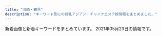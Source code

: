 ```yaml
---
title: "川崎・鶴見"
description: "キーワード別にの巨乳アジアン・チャイナエステ嬢情報をまとめました。"
---
```


新着画像と新着キーワードをまとめています。
2021年05月23日の情報です。

<DmmAffiliateIns />
<KeywordTable
  shops={
    [
    {
        "url": "https://hatsukoi.est.cm/",
        "station": "JR\u9db4\u898b\u99c5\u6771\u53e3",
        "img_links": [],
        "name": "\u521d\u604b",
        "keywords": {}
    },
    {
        "name": "\u723d\u3084\u304b\u306a\u671d",
        "keywords": {},
        "img_links": [
            "http://massage-salon.xyz/wp-content/themes/template-salon2/images/noimg.jpg",
            "http://massage-salon.xyz/wp-content/uploads/2018/11/IMG_6692-300x200.jpg",
            "http://massage-salon.xyz/wp-content/uploads/2019/02/IMG_0144-500x750.jpg",
            "http://massage-salon.xyz/wp-content/uploads/2018/04/s3.jpg",
            "http://massage-salon.xyz/wp-content/themes/template-salon2/images/main1.jpg",
            "http://massage-salon.xyz/wp-content/themes/template-salon2/images/main2.jpg",
            "http://massage-salon.xyz/wp-content/uploads/2018/04/s1-500x466.jpg",
            "http://massage-salon.xyz/wp-content/uploads/2018/04/s2-500x467.jpg",
            "http://massage-salon.xyz/wp-content/uploads/2019/02/IMG_0142-686x1024.jpg",
            "http://massage-salon.xyz/wp-content/uploads/2018/04/s3-500x467.jpg",
            "http://massage-salon.xyz/wp-content/uploads/2019/02/IMG_0142-500x750.jpg",
            "http://massage-salon.xyz/wp-content/uploads/2019/02/IMG_0142-201x300.jpg",
            "http://massage-salon.xyz/wp-content/uploads/2019/02/IMG_0144.jpg",
            "http://massage-salon.xyz/wp-content/uploads/2018/12/img_6766-182x300.jpg",
            "http://massage-salon.xyz/wp-content/uploads/2018/12/img_6768.jpg",
            "http://massage-salon.xyz/wp-content/uploads/2018/12/img_6766.jpg",
            "http://massage-salon.xyz/wp-content/themes/template-salon2/images/header-tel.png",
            "http://massage-salon.xyz/wp-content/uploads/2019/03/IMG_0208-300x200.jpg",
            "http://massage-salon.xyz/wp-content/uploads/2018/04/s1.jpg",
            "http://massage-salon.xyz/wp-content/uploads/2019/02/IMG_0144-185x300.jpg",
            "http://massage-salon.xyz/wp-content/uploads/2018/12/img_6768-181x300.jpg",
            "http://massage-salon.xyz/wp-content/themes/template-salon2/images/main3.jpg",
            "http://massage-salon.xyz/wp-content/uploads/2018/04/s4-500x467.jpg",
            "http://massage-salon.xyz/wp-content/uploads/2018/04/s4.jpg",
            "http://cdn.dino-es.com/images/logo/200x40DinoEs.png",
            "http://massage-salon.xyz/wp-content/uploads/2018/04/s2.jpg"
        ],
        "url": "http://massage-salon.xyz/",
        "station": "JR\u5ddd\u5d0e\u99c5\u6771\u53e3"
    },
    {
        "keywords": {
            "86": 16,
            "D": 16
        },
        "url": "http://rabbit.est.cm/",
        "station": "JR\u5ddd\u5d0e\u99c5\u6771\u53e3",
        "img_links": [
            "http://rabbit.est.cm/images/acc3.jpg",
            "http://rabbit.est.cm/images/nbj2.jpg",
            "http://rabbit.est.cm/images/top.jpg",
            "http://rabbit.est.cm/images/pick.png",
            "http://rabbit.est.cm/photos/sites/29/2018/08/2018081709473259.jpg",
            "http://rabbit.est.cm/images/mobile.jpg",
            "http://rabbit.est.cm/photos/sites/29/2017/02/3.jpg",
            "http://rabbit.est.cm/photos/sites/29/2020/11/2020110707012088.jpg",
            "http://rabbit.est.cm/images/s_staff.png",
            "http://rabbit.est.cm/images/nbj3.jpg",
            "http://rabbit.est.cm/images/s_news.png",
            "http://rabbit.est.cm/images/acc2.jpg",
            "http://rabbit.est.cm/images/acc4.jpg",
            "http://rabbit.est.cm/photos/sites/29/2017/09/2017090411494123.jpg",
            "http://rabbit.est.cm/photos/sites/29/2017/03/girls03.jpg",
            "http://rabbit.est.cm/images/acc5.jpg",
            "http://rabbit.est.cm/photos/sites/29/2017/03/188375621118420915.jpg",
            "http://rabbit.est.cm/photos/sites/29/2017/04/01.jpg"
        ],
        "name": "\u7e01\u5712"
    },
    {
        "name": "\u798f\u7e01\u30fbFUKUEN",
        "img_links": [
            "http://www.fukuen.in/img/camp/20210506_camp1.png",
            "http://www.fukuen.in/img/girl/main/smain746910286ab0a44682bfc6f093f287b998.jpg",
            "http://www.fukuen.in/img/girl/main/smain1435a475e5294d8872e2908b6e44ff2fd28.jpg",
            "http://www.fukuen.in/img/girl/pickup/pickup20210316232813.jpg",
            "http://www.fukuen.in/img/girl/list/slist8fbaefba79306aed7d52f3369481c4f79.jpg",
            "http://www.fukuen.in/img/girl/list/swest8fbaefba79306aed7d52f3369481c4f79.jpg",
            "http://www.fukuen.in/img/girl/list/slist5751a73c1d67d106b755f2a10f214b1fb.jpg",
            "http://www.fukuen.in/img/material/sentai6rev1.jpg",
            "http://www.fukuen.in/img/material/oil5.jpg",
            "http://www.fukuen.in/img/girl/extra/hotaru200809_1min75.jpg",
            "http://www.fukuen.in/img/girl/extra/yuki_20210310_3.jpg",
            "http://www.fukuen.in/img/girl/extra/risa_20200923_4.jpg",
            "http://www.fukuen.in/img/girl/main/smain1533d6d478ebf69b76f43d1cafe7c861308.jpg",
            "http://www.fukuen.in/img/material/akasuri2rev1.jpg",
            "http://www.fukuen.in/img/girl/pickup/pickup20200705191440.jpg",
            "http://www.fukuen.in/img/girl/main/smain83429f69a5e0facf26b5c596ab5374c79a.jpg",
            "http://www.fukuen.in/img/material/akasuri6rev1.jpg",
            "http://www.fukuen.in/img/girl/main/smain23a5f5188f9c41ddb221fc0bead2a8556b.jpg",
            "http://www.fukuen.in/img/girl/list/swest145a475e5294d8872e2908b6e44ff2fd28.jpg",
            "http://www.fukuen.in/img/material/sentai2.jpg",
            "http://www.fukuen.in/img/girl/list/slist1154c6465b3e80f1950af663ae9de86840.jpg",
            "http://www.fukuen.in/img/girl/extra/ai_20200914_1.jpg",
            "http://www.fukuen.in/img/girl/list/swest4f486b583999cfcec7913d7843c608159.jpg",
            "http://www.fukuen.in/img/girl/main/smain115a604c7246ee7ef21ea1371bf0f8ae541.jpg",
            "http://www.fukuen.in/img/girl/list/slist11a00cec64c1902f8f81d6458bd81ecc3.jpg",
            "http://www.fukuen.in/img/girl/extra/yuki_20210310_5.jpg",
            "http://www.fukuen.in/img/girl/extra/haruka_20210313_1.jpg",
            "http://www.fukuen.in/img/girl/pickup/pickup20210316234129.jpg",
            "http://www.fukuen.in/img/camp/20210506_ran.jpg",
            "http://www.fukuen.in/img/girl/main/smain114a604c7246ee7ef21ea1371bf0f8ae541.jpg",
            "http://www.fukuen.in/img/material/shiatsu6.jpg",
            "http://www.fukuen.in/img/girl/main/smain134ec1dcb677e5be350bb150449f6c30de9.jpg",
            "http://www.fukuen.in/img/material/akasuri1.jpg",
            "http://www.fukuen.in/img/material/shiatsu1.jpg",
            "http://www.fukuen.in/img/girl/main/smain736910286ab0a44682bfc6f093f287b998.jpg",
            "http://www.fukuen.in/img/girl/main/smain513f8bf8e4517330b71f7b182328a05400.jpg",
            "http://www.fukuen.in/img/girl/main/smain1425a475e5294d8872e2908b6e44ff2fd28.jpg",
            "http://www.fukuen.in/img/girl/extra/ai_20200914_3.jpg",
            "http://www.fukuen.in/img/girl/extra/yuki_20210310_4.jpg",
            "http://www.fukuen.in/img/camp/20210501.png",
            "http://www.fukuen.in/img/girl/extra/haruka_20210313_3.jpg",
            "http://www.fukuen.in/img/material/image_auth.png",
            "http://www.fukuen.in/img/girl/main/smain8415e8cbb1c49eb7c8caa026cbfa4e5e53.jpg",
            "http://www.fukuen.in/img/camp/20200610_shinki.jpg",
            "http://www.fukuen.in/img/girl/main/smain113a604c7246ee7ef21ea1371bf0f8ae541.jpg",
            "http://www.fukuen.in/img/material/front.jpg",
            "http://www.fukuen.in/img/material/arrow_prev.png",
            "http://www.fukuen.in/img/material/arrow_next.png",
            "http://www.fukuen.in/img/girl/main/smain11154c6465b3e80f1950af663ae9de86840.jpg",
            "http://www.fukuen.in/img/girl/extra/haruka_20210313_4.jpg",
            "http://www.fukuen.in/img/girl/list/slist13198a095a589d6e99c04b29b48a066f60.jpg",
            "http://www.fukuen.in/img/girl/extra/yuki_20210310_2.jpg",
            "http://www.fukuen.in/img/girl/extra/risa_20200923_3.jpg",
            "http://www.fukuen.in/img/material/akasuri4.jpg",
            "http://www.fukuen.in/img/girl/list/swest13a9012a45cd10e4bbf815bf1cd1dfb50a.jpg",
            "http://www.fukuen.in/img/material/oil2.jpg",
            "http://www.fukuen.in/img/girl/main/smain21a5f5188f9c41ddb221fc0bead2a8556b.jpg",
            "http://www.fukuen.in/img/girl/list/slist7a7cd4a2a61a08aea05c874262bd2983c.jpg",
            "http://www.fukuen.in/img/girl/extra/yuki_20210310_6.jpg",
            "http://www.fukuen.in/img/material/shiatsu3.jpg",
            "http://www.fukuen.in/img/material/oil4.jpg",
            "http://www.fukuen.in/img/girl/list/swest11a00cec64c1902f8f81d6458bd81ecc3.jpg",
            "http://www.fukuen.in/img/girl/extra/yuki_20210310_1.jpg",
            "http://www.fukuen.in/img/material/akasuri5rev1.jpg",
            "http://www.fukuen.in/img/girl/extra/yuki_20210310_7.jpg",
            "http://www.fukuen.in/img/material/shiatsu4rev1.jpg",
            "http://www.fukuen.in/img/material/akasuri3.jpg",
            "http://www.fukuen.in/img/girl/main/smain12372fb92a183b52eed6697b1dc18d650f.jpg",
            "http://www.fukuen.in/img/material/oil3.jpg",
            "http://www.fukuen.in/img/girl/main/smain135ec1dcb677e5be350bb150449f6c30de9.jpg",
            "http://www.fukuen.in/img/girl/extra/risa_20200923_5.jpg",
            "http://www.fukuen.in/img/girl/main/smain81429f69a5e0facf26b5c596ab5374c79a.jpg",
            "http://www.fukuen.in/img/material/sentai4.jpg",
            "http://www.fukuen.in/img/material/sentai3.jpg",
            "http://www.fukuen.in/img/girl/main/smain41f486b583999cfcec7913d7843c608159.jpg",
            "http://www.fukuen.in/img/girl/list/slist21d95f10417cbe687c362ac86a6caaf51.jpg",
            "http://www.fukuen.in/img/material/oil1.jpg",
            "http://www.fukuen.in/img/girl/main/smain14540463708cafed5ed2857e0fb652102bb.jpg",
            "http://www.fukuen.in/img/girl/extra/risa_20200923_1.jpg",
            "http://www.fukuen.in/img/girl/main/smain721ab20435a050b6117e25de016c851a5e.jpg",
            "http://www.fukuen.in/img/girl/main/smain132ec1dcb677e5be350bb150449f6c30de9.jpg",
            "http://www.fukuen.in/img/girl/main/smain52fb1c032274e28d599eed619e1bedc3e4.jpg",
            "http://www.fukuen.in/img/girl/extra/risa_20200923_2.jpg",
            "http://www.fukuen.in/img/girl/extra/hotaru200809_4min75.jpg",
            "http://www.fukuen.in/img/girl/extra/hotaru200809_3min75.jpg",
            "http://www.fukuen.in/img/girl/extra/hotaru200809_2min75.jpg",
            "http://www.fukuen.in/img/girl/extra/ai_20200914_2.jpg",
            "http://www.fukuen.in/img/girl/main/smain1523d6d478ebf69b76f43d1cafe7c861308.jpg",
            "http://www.fukuen.in/img/girl/extra/ai_20200914_4.jpg",
            "http://www.fukuen.in/img/girl/list/swest5751a73c1d67d106b755f2a10f214b1fb.jpg",
            "http://www.fukuen.in/img/girl/list/swest25902fb05705d4f4dcd3bb55fc78d46ee.jpg",
            "http://www.fukuen.in/img/girl/main/smain53fb1c032274e28d599eed619e1bedc3e4.jpg",
            "http://www.fukuen.in/img/girl/extra/haruka_20210313_2.jpg",
            "http://www.fukuen.in/img/girl/main/smain82429f69a5e0facf26b5c596ab5374c79a.jpg",
            "http://www.fukuen.in/img/girl/main/smain14440463708cafed5ed2857e0fb652102bb.jpg",
            "http://www.fukuen.in/img/material/shiatsu5rev1.jpg",
            "http://www.fukuen.in/img/camp/20210405_spring.png",
            "http://www.fukuen.in/img/material/sentai1.jpg",
            "http://www.fukuen.in/img/girl/main/smain435ef08e32ca6d2936eee599647ef1be42.jpg",
            "http://www.fukuen.in/img/girl/main/smain141e48573960397dac752f153b86f52127e.jpg",
            "http://www.fukuen.in/img/girl/main/smain131a9012a45cd10e4bbf815bf1cd1dfb50a.jpg",
            "http://www.fukuen.in/img/girl/main/smain425ef08e32ca6d2936eee599647ef1be42.jpg",
            "http://www.fukuen.in/img/girl/list/swest72b8648aae56da25b7c7573dc007cc2de.jpg",
            "http://www.fukuen.in/img/girl/pickup/pickup20210316225343.jpg",
            "http://www.fukuen.in/img/girl/list/swest1154c6465b3e80f1950af663ae9de86840.jpg",
            "http://www.fukuen.in/img/girl/main/smain11372fb92a183b52eed6697b1dc18d650f.jpg",
            "http://www.fukuen.in/img/girl/list/swest153d6d478ebf69b76f43d1cafe7c861308.jpg",
            "http://www.fukuen.in/img/girl/main/smain1513d6d478ebf69b76f43d1cafe7c861308.jpg",
            "http://www.fukuen.in/img/girl/main/smain112a604c7246ee7ef21ea1371bf0f8ae541.jpg",
            "http://www.fukuen.in/img/material/oil6.jpg",
            "http://www.fukuen.in/img/girl/extra/haruka_20210313_5.jpg",
            "http://www.fukuen.in/img/girl/main/smain13372fb92a183b52eed6697b1dc18d650f.jpg",
            "http://www.fukuen.in/img/girl/list/slist14e48573960397dac752f153b86f52127e.jpg",
            "http://www.fukuen.in/img/material/sentai5rev1.jpg",
            "http://www.fukuen.in/img/girl/main/smain133ec1dcb677e5be350bb150449f6c30de9.jpg",
            "http://www.fukuen.in/img/material/shiatsu2.jpg",
            "http://www.fukuen.in/img/girl/list/slist48970948df1b5f673ddccf8bdc1c27ca3.jpg",
            "http://www.fukuen.in/img/girl/main/smain22a5f5188f9c41ddb221fc0bead2a8556b.jpg",
            "http://www.fukuen.in/img/material/bath.jpg",
            "http://www.fukuen.in/img/girl/main/smain711ab20435a050b6117e25de016c851a5e.jpg",
            "http://www.fukuen.in/img/girl/pickup/pickup20200705191051.jpg",
            "http://www.fukuen.in/img/girl/list/slist153d6d478ebf69b76f43d1cafe7c861308.jpg"
        ],
        "url": "http://www.fukuen.in/",
        "station": "JR\u9db4\u898b\u99c5\u6771\u53e3",
        "keywords": {
            "\u30bb\u30af\u30b7\u30fc": 2,
            "\u80f8": 2,
            "G": 2
        }
    },
    {
        "name": "\u5bf5\u6df1\u82b1\u98a8",
        "keywords": {
            "C": 18,
            "82": 3,
            "83": 3
        },
        "url": "http://kafu.ests.co/",
        "station": "JR\u77e2\u5411\u99c5\u897f\u53e3",
        "img_links": [
            "http://kafu.ests.co/images/face_bj.jpg",
            "http://kafu.ests.co/photos/sites/7/2017/02/2.jpg",
            "http://kafu.ests.co/images/n3.jpg",
            "http://kafu.ests.co/images/room1.jpg",
            "http://kafu.ests.co/images/line.jpg",
            "http://kafu.ests.co/images/n1.jpg",
            "http://kafu.ests.co/images/s_staff.jpg",
            "http://kafu.ests.co/photos/sites/7/2017/10/2017100904034561.png",
            "http://kafu.ests.co/images/room4.jpg",
            "http://kafu.ests.co/images/face_bj3.jpg",
            "http://kafu.ests.co/photos/sites/7/2017/10/2017101205420065.jpg",
            "http://kafu.ests.co/photos/sites/7/2017/02/1.jpg",
            "http://kafu.ests.co/images/room2.jpg",
            "http://kafu.ests.co/images/top.png",
            "http://kafu.ests.co/images/s_mobile.jpg",
            "http://kafu.ests.co/images/s_link.jpg",
            "http://kafu.ests.co/images/s_face.jpg",
            "http://kafu.ests.co/photos/sites/7/2017/10/2017101205420191.jpg",
            "http://kafu.ests.co/images/s_news.jpg",
            "http://kafu.ests.co/images/room3.jpg",
            "http://kafu.ests.co/images/mobile.jpg",
            "http://kafu.ests.co/photos/sites/7/2017/10/2017100904034443.png",
            "http://kafu.ests.co/images/s_pick.jpg",
            "http://kafu.ests.co/images/nbj1.jpg",
            "http://kafu.ests.co/images/s_staff1.jpg",
            "http://kafu.ests.co/images/nbj3.jpg"
        ]
    },
    {
        "url": "http://relax-aroma.xyz/",
        "station": "JR\u9db4\u898b\u99c5\u6771\u53e3",
        "keywords": {},
        "img_links": [
            "http://relax-aroma.xyz/images/req_03.jpg",
            "http://relax-aroma.xyz/images/sys01.jpg",
            "http://relax-aroma.xyz/images/sns_9_pink.jpg",
            "http://relax-aroma.xyz/images/cg01.jpg",
            "http://relax-aroma.xyz/images/trigger.jpg",
            "http://relax-aroma.xyz/images/sys03.jpg",
            "http://relax-aroma.xyz/images/sw_home.png",
            "http://relax-aroma.xyz/images/con02.jpg",
            "http://relax-aroma.xyz/images/cg02.jpg",
            "http://relax-aroma.xyz/images/cg04.jpg",
            "http://relax-aroma.xyz/images/cg06.jpg",
            "http://relax-aroma.xyz/images/con01.jpg",
            "http://relax-aroma.xyz/images/sys02.jpg",
            "http://relax-aroma.xyz/images/mainvisual_01.jpg",
            "http://relax-aroma.xyz/images/head_interior.jpg",
            "http://relax-aroma.xyz/images/mainvisual_01_s.jpg",
            "http://relax-aroma.xyz/images/icon_new.png",
            "http://relax-aroma.xyz/images/mainvisual_02.jpg",
            "http://relax-aroma.xyz/images/cg03.jpg",
            "http://relax-aroma.xyz/images/con03.jpg",
            "http://relax-aroma.xyz/images/sw_tel.png",
            "http://relax-aroma.xyz/images/head_therapist.jpg",
            "http://relax-aroma.xyz/images/cg05.jpg"
        ],
        "name": "\u30a2\u30f3\u30b8\u30e5"
    },
    {
        "url": "http://mitsuka.este.work/",
        "keywords": {
            "C": 1,
            "84": 1,
            "86": 3,
            "92": 1,
            "D": 7,
            "88": 2,
            "89": 3,
            "90": 5,
            "85": 2
        },
        "station": "JR\u5ddd\u5d0e\u99c5\u897f\u53e3",
        "img_links": [
            "http://mitsuka.este.work/2/uploadimg/1617091469.jpeg",
            "http://mitsuka.este.work/2/uploadimg/1612670496.jpg",
            "http://mitsuka.este.work/head01.jpg",
            "http://mitsuka.este.work/2/uploadimg/1613638932.jpeg",
            "http://mitsuka.este.work/2/uploadimg/1612670526.jpg",
            "http://mitsuka.este.work/nav04.png",
            "http://mitsuka.este.work/2/uploadimg/1612670429.jpg",
            "http://mitsuka.este.work/nav06.png",
            "http://mitsuka.este.work/left.jpg",
            "http://mitsuka.este.work/2/uploadimg/1612670464.jpg",
            "http://mitsuka.este.work/nav05.png",
            "http://mitsuka.este.work/2/uploadimg/1616633208.jpg",
            "http://mitsuka.este.work/nav01.png",
            "http://mitsuka.este.work/nav02.png",
            "http://mitsuka.este.work/top04.jpg",
            "http://mitsuka.este.work/nav03.png",
            "http://mitsuka.este.work/2/uploadimg/1620982972.jpeg",
            "http://mitsuka.este.work/right.jpg",
            "http://mitsuka.este.work/2/uploadimg/1613639164.jpeg"
        ],
        "name": "LOVER"
    },
    {
        "keywords": {},
        "station": "\u4eac\u6025\u9db4\u898b\u99c5\u6771\u53e3",
        "url": "http://www.play-land.work/",
        "name": "HaNa",
        "img_links": [
            "http://www.play-land.work/sp/images/4.jpg",
            "http://www.play-land.work/images/line.jpg",
            "http://www.play-land.work/img/hosino1.jpg",
            "http://www.play-land.work/images/2.jpg",
            "http://www.play-land.work/img/hinano1.jpg",
            "http://www.play-land.work/images/staff_t.jpg",
            "http://www.play-land.work/images/b4.jpg",
            "http://www.play-land.work/images/b3.jpg",
            "http://www.play-land.work/sp/images/2.jpg",
            "http://www.play-land.work/sp/staff/hosino.jpg",
            "http://www.play-land.work/images/interior_t.jpg",
            "http://www.play-land.work/sp/images/3.jpg",
            "http://www.play-land.work/sp/images/line.jpg",
            "http://www.play-land.work/sp/img/yukari1.jpg",
            "http://www.play-land.work/images/b2.jpg",
            "http://www.play-land.work/staff/hinano.jpg",
            "http://www.play-land.work/staff/yukari.jpg",
            "http://www.play-land.work/images/3.jpg",
            "http://www.play-land.work/images/sm.jpg",
            "http://www.play-land.work/images/sys2.jpg",
            "http://www.play-land.work/sp/images/rec1.jpg",
            "http://www.play-land.work/img/saki1.jpg",
            "http://www.play-land.work/images/int1.jpg",
            "http://www.play-land.work/images/rec1.jpg",
            "http://www.play-land.work/sp/img/saki1.jpg",
            "http://www.play-land.work/sp/images/int1.png",
            "http://www.play-land.work/sp/images/sys1.png",
            "http://www.play-land.work/images/1.jpg",
            "http://www.play-land.work/sp/images/newface.png",
            "http://www.play-land.work/images/head.jpg",
            "http://www.play-land.work/images/rec2.jpg",
            "http://www.play-land.work/images/newface.jpg",
            "http://www.play-land.work/sp/images/int4.jpg",
            "http://www.play-land.work/sp/images/b2.jpg",
            "http://www.play-land.work/sp/images/sys2.png",
            "http://www.play-land.work/sp/images/sys3.png",
            "http://www.play-land.work/images/twitter_t.jpg",
            "http://www.play-land.work/sp/images/topgirl.png",
            "http://www.play-land.work/img/yukari1.jpg",
            "http://www.play-land.work/sp/images/b1.jpg",
            "http://www.play-land.work/images/ac1.jpg",
            "http://www.play-land.work/images/sys3.jpg",
            "http://www.play-land.work/sp/images/tel.png",
            "http://www.play-land.work/sp/images/rec2.png",
            "http://www.play-land.work/sp/img/hinano1.jpg",
            "http://www.play-land.work/staff/saki.jpg",
            "http://www.play-land.work/sp/images/1.jpg",
            "http://www.play-land.work/sp/images/footer.jpg",
            "http://www.play-land.work/sp/images/int3.jpg",
            "http://www.play-land.work/images/int2.jpg",
            "http://www.play-land.work/staff/hosino.jpg",
            "http://www.play-land.work/sp/images/head.jpg",
            "http://www.play-land.work/images/sys1.jpg",
            "http://www.play-land.work/sp/staff/saki.jpg",
            "http://www.play-land.work/images/4.jpg",
            "http://www.play-land.work/sp/images/ac1.jpg",
            "http://www.play-land.work/sp/images/staff_t.png",
            "http://www.play-land.work/sp/images/twitter.png",
            "http://www.play-land.work/images/tgirl.jpg",
            "http://www.play-land.work/images/b1.jpg",
            "http://www.play-land.work/sp/staff/hinano.jpg",
            "http://www.play-land.work/sp/staff/yukari.jpg",
            "http://www.play-land.work/sp/images/int2.jpg",
            "http://www.play-land.work/sp/images/b3.jpg",
            "http://www.play-land.work/sp/images/interior_t.png",
            "http://www.play-land.work/sp/img/hosino1.jpg"
        ]
    },
    {
        "img_links": [
            "http://www.crownman.tank.jp/public/20210309-102855-324.jpeg",
            "http://www.crownman.tank.jp/public/20181101-091932-723.jpeg",
            "http://www.crownman.tank.jp/images/h5.jpg",
            "http://www.crownman.tank.jp/images/br.png",
            "http://www.crownman.tank.jp/images/h3.jpg",
            "http://www.crownman.tank.jp/images/scrollToTop.png",
            "http://www.crownman.tank.jp/public/20210319-004011-852.jpeg",
            "http://www.crownman.tank.jp/public/20181102-021419-221.jpeg",
            "http://www.crownman.tank.jp/public/20190404-200155-177.jpeg",
            "http://www.crownman.tank.jp/public/20201225-105416-366.jpeg",
            "http://www.crownman.tank.jp/images/contact.png",
            "http://www.crownman.tank.jp/images/h01.jpg",
            "http://www.crownman.tank.jp/images/h4.jpg",
            "http://www.crownman.tank.jp/public/20190809-023452-629.jpeg",
            "http://www.crownman.tank.jp/public/20210214-132800-589.jpeg",
            "http://www.crownman.tank.jp/public/20190512-114325-285.jpeg",
            "http://www.crownman.tank.jp/public/20191115-170126-469.jpeg",
            "http://www.crownman.tank.jp/public/20210208-142304-974.jpeg",
            "http://www.crownman.tank.jp/ueditor/php/upload/image/20200828/1598625782230952.jpeg",
            "http://www.crownman.tank.jp/images/h02.jpg",
            "http://www.crownman.tank.jp/images/guest.png",
            "http://www.crownman.tank.jp/public/20201211-095449-581.jpeg",
            "http://www.crownman.tank.jp/public/20210512-181627-885.jpeg",
            "http://www.crownman.tank.jp/public/20210217-094543-773.jpeg",
            "http://www.crownman.tank.jp/public/20210226-091700-151.jpeg",
            "http://www.crownman.tank.jp/public/20210414-180217-393.jpeg",
            "http://www.crownman.tank.jp/public/20201016-024617-911.jpeg",
            "http://www.crownman.tank.jp/public/20190410-032921-983.jpeg",
            "http://www.crownman.tank.jp/public/20210521-122016-588.jpeg",
            "http://www.crownman.tank.jp/public/20210128-093735-441.jpeg",
            "http://www.crownman.tank.jp/public/20190321-014538-796.jpeg",
            "http://www.crownman.tank.jp/public/20191122-211211-352.jpeg",
            "http://www.crownman.tank.jp/public/20210504-155317-827.jpeg",
            "http://www.crownman.tank.jp/public/20200829-001214-615.jpeg",
            "http://www.crownman.tank.jp/public/20190103-235102-103.jpeg",
            "http://www.crownman.tank.jp/images/fj.png",
            "http://www.crownman.tank.jp/images/br1.png",
            "http://www.crownman.tank.jp/public/20181102-021404-733.jpeg",
            "http://www.crownman.tank.jp/public/20191102-172721-416.jpeg",
            "http://www.crownman.tank.jp/ueditor/php/upload/image/20181102/1541123069868367.jpg",
            "http://www.crownman.tank.jp/images/xw.png",
            "http://www.crownman.tank.jp/public/20200829-204316-579.jpeg",
            "http://www.crownman.tank.jp/public/20210225-132107-806.jpeg",
            "http://www.crownman.tank.jp/public/20181102-021325-742.jpeg",
            "http://www.crownman.tank.jp/images/jt.png",
            "http://www.crownman.tank.jp/public/20181102-021343-999.jpeg",
            "http://www.crownman.tank.jp/public/20181103-143855-981.jpeg",
            "http://www.crownman.tank.jp/public/20201114-223303-188.jpeg",
            "http://www.crownman.tank.jp/public/20181126-115300-843.jpeg",
            "http://www.crownman.tank.jp/public/20210315-113348-885.jpeg",
            "http://www.crownman.tank.jp/images/lj.png",
            "http://www.crownman.tank.jp/images/lyb.png",
            "http://www.crownman.tank.jp/public/20190614-225752-699.jpeg",
            "http://www.crownman.tank.jp/public/20210504-080501-939.jpeg",
            "http://www.crownman.tank.jp/public/20201211-095701-493.jpeg",
            "http://www.crownman.tank.jp/images/zj.png",
            "http://www.crownman.tank.jp/public/20210219-091840-338.jpeg",
            "http://www.crownman.tank.jp/public/20191208-161631-393.jpeg",
            "http://www.crownman.tank.jp/public/20190516-130732-500.jpeg"
        ],
        "url": "http://www.crownman.tank.jp/",
        "station": "JR\u9db4\u898b\u99c5",
        "keywords": {
            "\u4e73": 2
        },
        "name": "\u30af\u30e9\u30a6\u30f3\u30fbCrown"
    },
    {
        "station": "\u4eac\u6025\u9db4\u898b\u99c5\u6771\u53e3",
        "url": "http://baburin.iest.info/",
        "name": "\u30d0\u30d6\u308a\u3093\u5a18",
        "keywords": {
            "85": 39,
            "82": 13,
            "87": 91,
            "86": 52,
            "D": 128,
            "83": 13,
            "C": 52,
            "88": 11,
            "E": 13
        },
        "img_links": [
            "http://baburin.iest.info/images/acc1.jpg",
            "http://baburin.iest.info/photos/sites/2/2020/02/2020020617495273.jpg",
            "http://baburin.iest.info/photos/sites/2/2019/06/2019062312555740.jpg",
            "http://baburin.iest.info/images/acc.jpg",
            "http://baburin.iest.info/photos/sites/2/2019/12/2019121012234134.jpg",
            "http://baburin.iest.info/images/top.png",
            "http://baburin.iest.info/images/s_pick.jpg",
            "http://baburin.iest.info/photos/sites/2/2019/12/2019121112381870.jpg",
            "http://baburin.iest.info/photos/sites/2/2018/03/1.jpg",
            "http://baburin.iest.info/photos/sites/2/2018/12/2018120114132410.jpg",
            "http://baburin.iest.info/photos/sites/2/2020/10/2020100615314175.jpg",
            "http://baburin.iest.info/photos/sites/2/2018/09/2018091006542340.jpg",
            "http://baburin.iest.info/photos/sites/2/2020/02/2020021216314936.jpg",
            "http://baburin.iest.info/images/mibile.jpg",
            "http://baburin.iest.info/photos/sites/2/2018/10/2018103017042054.jpg",
            "http://baburin.iest.info/photos/sites/2/2018/06/2018062508384319.jpg",
            "http://baburin.iest.info/photos/sites/2/2019/12/2019121012271150.jpg",
            "http://baburin.iest.info/images/staff0.jpg",
            "http://baburin.iest.info/photos/sites/2/2019/12/2019121012290043.jpg",
            "http://baburin.iest.info/images/s_face.jpg",
            "http://baburin.iest.info/images/s_staff.jpg",
            "http://baburin.iest.info/photos/sites/2/2018/06/2018063004421199.jpg",
            "http://baburin.iest.info/photos/sites/2/2018/07/2018072409124390.jpg",
            "http://baburin.iest.info/images/s_info.jpg",
            "http://baburin.iest.info/photos/sites/2/2018/11/2018112214225177.jpg",
            "http://baburin.iest.info/images/s_news.jpg"
        ]
    },
    {
        "name": "\u7652\u3057\u98a8\uff5e\u3044\u3084\u3057\u304b\u305c\uff5e",
        "url": "http://iyashi-kaze.oks.bz/",
        "img_links": [],
        "keywords": {},
        "station": "JR\u5ddd\u5d0e\u99c5\u6771\u53e3"
    },
    {
        "name": "\u53f0\u6e7e\u5f0f\u9db4\u898b\u30ea\u30e9\u30af\u30bc\u30fc\u30b7\u30e7\u30f3",
        "keywords": {
            "86": 6,
            "D": 6
        },
        "url": "http://xn--vckg5a9gugx77pgi4bmma.net/",
        "station": "JR\u9db4\u898b\u99c5\u6771\u53e3",
        "img_links": [
            "http://xn--vckg5a9gugx77pgi4bmma.net/images/cg03.jpg",
            "http://xn--vckg5a9gugx77pgi4bmma.net/images/kan.jpg",
            "http://xn--vckg5a9gugx77pgi4bmma.net/images/staff_s.png",
            "http://xn--vckg5a9gugx77pgi4bmma.net/images/r0.jpg",
            "http://xn--vckg5a9gugx77pgi4bmma.net/images/top.png",
            "http://xn--vckg5a9gugx77pgi4bmma.net/images/precau.png",
            "http://xn--vckg5a9gugx77pgi4bmma.net/images/news.png",
            "http://xn--vckg5a9gugx77pgi4bmma.net/images/cg02.jpg",
            "http://xn--vckg5a9gugx77pgi4bmma.net/images/evetop.png",
            "http://xn--vckg5a9gugx77pgi4bmma.net/images/sruru.jpg"
        ]
    },
    {
        "img_links": [
            "https://tanoshii.xyz.mn/photos/sites/44/2021/04/2021042710173888.jpg",
            "https://tanoshii.xyz.mn/images/news.jpg",
            "https://tanoshii.xyz.mn/images/mobile.jpg",
            "https://tanoshii.xyz.mn/images/top.png",
            "https://tanoshii.xyz.mn/images/s_link.png",
            "https://tanoshii.xyz.mn/images/ntop.png",
            "https://tanoshii.xyz.mn/photos/sites/44/2021/04/2021042710162393.jpg",
            "https://tanoshii.xyz.mn/photos/sites/44/2021/04/2021042710162377.jpg",
            "https://tanoshii.xyz.mn/photos/sites/44/2021/04/2021042710162415.jpg",
            "https://tanoshii.xyz.mn/images/s_staff.png"
        ],
        "keywords": {
            "85": 1,
            "86": 5,
            "C": 8,
            "D": 6
        },
        "name": "\u697d\u3057\u3044",
        "station": "JR\u77e2\u5411\u99c5\u897f\u53e3",
        "url": "https://tanoshii.xyz.mn/"
    },
    {
        "name": "GooD",
        "keywords": {},
        "url": "http://good.abnavi.info/",
        "img_links": [],
        "station": "JR\u9db4\u898b\u99c5\u6771\u53e3"
    },
    {
        "name": "Men\u2019s Pal Spa\u30fb\u30e1\u30f3\u30ba\u30d1\u30eb\u30b9\u30d1",
        "img_links": [
            "https://www.pal-spa.com/img/blog/palspa_blog_20191204_erica2.jpg",
            "https://www.pal-spa.com/img/blog/palspa_blog_20191204_erica7.jpg",
            "https://www.pal-spa.com/img/girl/list/slist9224bead323710d8ed7f0640125518c54.jpg",
            "https://www.pal-spa.com/img/blog/palspa_blog_20191204_izumi3.jpg",
            "https://www.pal-spa.com/img/girl/list/swest232be10adc295a0fc3adfdb5b77838c4a7.jpg",
            "https://www.pal-spa.com/img/girl/pickup/pickup20210315213817.jpg",
            "https://www.pal-spa.com/img/blog/palspa_blog_20210120_haruka4.jpg",
            "https://www.pal-spa.com/img/blog/palspa_blog_20200113_miyuki7.jpg",
            "https://www.pal-spa.com/img/blog/palspa_blog_20191204_erica1.jpg",
            "https://www.pal-spa.com/img/blog/palspa_blog_20210120_haruka3.jpg",
            "https://www.pal-spa.com/img/girl/list/swest31f19f00dae05be97f6dce6cb5dbe8eec8.jpg",
            "https://www.pal-spa.com/img/blog/palspa_blog_20191204_izumi2.jpg",
            "https://www.pal-spa.com/img/blog/postimage20191201162035.jpg",
            "https://www.pal-spa.com/img/girl/main/smain341fb1e5b054a6796aafb6d24f36ac90950.jpg",
            "https://www.pal-spa.com/img/blog/postimage20200316071533.jpg",
            "https://www.pal-spa.com/img/girl/main/smain32244cc176e6519c5cfcaa30cdb6b3d4ae6.jpg",
            "https://www.pal-spa.com/img/blog/palspa_blog_20210419_yuki3.jpg",
            "https://www.pal-spa.com/img/girl/main/smain281fd9bc58195da2c4f8c318534044e362e.jpg",
            "https://www.pal-spa.com/img/blog/palspa_blog_20191201_yui5.jpg",
            "https://www.pal-spa.com/img/blog/palspa_blog_20210419_yuki7.jpg",
            "https://www.pal-spa.com/img/girl/main/smain32444cc176e6519c5cfcaa30cdb6b3d4ae6.jpg",
            "https://www.pal-spa.com/img/girl/pickup/pickup20210120104719.jpg",
            "https://www.pal-spa.com/img/girl/list/slist82771fec40d02127b42e7e4941a97d5e8.jpg",
            "https://www.pal-spa.com/img/blog/postimage20210128110639.jpg",
            "https://www.pal-spa.com/img/blog/palspa_blog_20191204_izumi6.jpg",
            "https://www.pal-spa.com/img/girl/list/swest374e0d15dd2f781c76365f64c8cfd8955c.jpg",
            "https://www.pal-spa.com/img/girl/main/smain253b45d339d6509c6b7779e499e2a9b6ba6.jpg",
            "https://www.pal-spa.com/img/blog/palspa_blog_20200113_miyuki2.jpg",
            "https://www.pal-spa.com/img/blog/postimage20190909035711.jpg",
            "https://www.pal-spa.com/img/material/massage_siatu2.jpg",
            "https://www.pal-spa.com/img/girl/main/smain212a4782a043e7ca29f58aba8d6552a2d6e.jpg",
            "https://www.pal-spa.com/img/girl/list/slist31991bce11ee745ecab812af3ff1cb34c6.jpg",
            "https://www.pal-spa.com/img/girl/list/swest2934a16061b4519bc353f475021810bbc2.jpg",
            "https://www.pal-spa.com/img/girl/main/smain2342be10adc295a0fc3adfdb5b77838c4a7.jpg",
            "https://www.pal-spa.com/img/girl/main/smain214a4782a043e7ca29f58aba8d6552a2d6e.jpg",
            "https://www.pal-spa.com/img/girl/main/smain315f04254ecea9c57f49748c46b01a7664c.jpg",
            "https://www.pal-spa.com/img/girl/main/smain2322be10adc295a0fc3adfdb5b77838c4a7.jpg",
            "https://www.pal-spa.com/img/girl/list/swest81caefc8aa890323cc659f5abf9da1937.jpg",
            "https://www.pal-spa.com/img/girl/main/smain411179e3d7fbd9c1dd52f6aa2a671ce0bd.jpg",
            "https://www.pal-spa.com/img/girl/main/smain29126f46703ae5614cc6531d2d744ef64cb.jpg",
            "https://www.pal-spa.com/img/blog/palspa_blog_20191201_aica7.jpg",
            "https://www.pal-spa.com/img/girl/main/smain312cf1a94bbeb47fd61d9c8a0ac5715f220.jpg",
            "https://www.pal-spa.com/img/girl/main/smain424a6d03832c91a865b6562a3dc842e51a.jpg",
            "https://www.pal-spa.com/img/girl/main/smain351f2458e832a4198c757c4a20f24e7b77f.jpg",
            "https://www.pal-spa.com/img/girl/main/smain2934975d1e88a92635112090a18fddfe496.jpg",
            "https://www.pal-spa.com/img/girl/main/smain311813891f0a4f13a5dcec2552f803dff41.jpg",
            "https://www.pal-spa.com/img/girl/main/smain3535044e0e79b6d94578c6c78296fb853e4.jpg",
            "https://www.pal-spa.com/img/girl/main/smain254b45d339d6509c6b7779e499e2a9b6ba6.jpg",
            "https://www.pal-spa.com/img/girl/main/smain32aa1148d56856a2cfde4a3dfdd8d1c5ed.jpg",
            "https://www.pal-spa.com/img/girl/main/smain284aa054b0383cc218664f07c55c4e1d3f0.jpg",
            "https://www.pal-spa.com/img/girl/list/swest95fea8ce189d2417d922eb9079627b3ac.jpg",
            "https://www.pal-spa.com/img/material/massage_sentai3.jpg",
            "https://www.pal-spa.com/img/girl/list/slist32552450a07c5e6fcf616569ce56276f28.jpg",
            "https://www.pal-spa.com/img/blog/palspa_blog_20210120_haruka1.jpg",
            "https://www.pal-spa.com/img/girl/list/slist35f2458e832a4198c757c4a20f24e7b77f.jpg",
            "https://www.pal-spa.com/img/girl/pickup/pickup20200730025343.jpg",
            "https://www.pal-spa.com/img/girl/list/swest34fb1e5b054a6796aafb6d24f36ac90950.jpg",
            "https://www.pal-spa.com/img/blog/postimage20191201160113.jpg",
            "https://www.pal-spa.com/img/girl/main/smain295c66d8a8ea77ad563b7a5d4d245be38c5.jpg",
            "https://www.pal-spa.com/img/blog/palspa_blog_20200316_aya11.jpg",
            "https://www.pal-spa.com/img/girl/list/slist21c8c7f499c3f4da854e401c53978a3677.jpg",
            "https://www.pal-spa.com/img/blog/palspa_blog_20210419_yuki8.jpg",
            "https://www.pal-spa.com/img/blog/palspa_blog_20210419_yuki6.jpg",
            "https://www.pal-spa.com/img/blog/palspa_blog_20200803_ai2.jpg",
            "https://www.pal-spa.com/img/girl/main/smain2352be10adc295a0fc3adfdb5b77838c4a7.jpg",
            "https://www.pal-spa.com/img/material/massage_sentai2.jpg",
            "https://www.pal-spa.com/img/blog/palspa_blog_20200803_ai4.jpg",
            "https://www.pal-spa.com/img/blog/palspa_blog_20200113_miyuki3.jpg",
            "https://www.pal-spa.com/img/blog/palspa_blog_20200316_aya7.jpg",
            "https://www.pal-spa.com/img/blog/palspa_blog_20200113_miyuki5.jpg",
            "https://www.pal-spa.com/img/blog/palspa_blog_20200113_miyuki6.jpg",
            "https://www.pal-spa.com/img/blog/palspa_blog_20200803_ai7.jpg",
            "https://www.pal-spa.com/img/girl/list/slist41179e3d7fbd9c1dd52f6aa2a671ce0bd.jpg",
            "https://www.pal-spa.com/img/material/image_auth.png",
            "https://www.pal-spa.com/img/girl/main/smain321552450a07c5e6fcf616569ce56276f28.jpg",
            "https://www.pal-spa.com/img/blog/palspa_blog_20200316_aya4.jpg",
            "https://www.pal-spa.com/img/blog/palspa_blog_20200113_miyuki1.jpg",
            "https://www.pal-spa.com/img/girl/main/smain211a4782a043e7ca29f58aba8d6552a2d6e.jpg",
            "https://www.pal-spa.com/img/blog/palspa_blog_20210419_yuki1.jpg",
            "https://www.pal-spa.com/img/blog/palspa_blog_20191204_erica3.jpg",
            "https://www.pal-spa.com/img/blog/palspa_blog_20191204_erica6.jpg",
            "https://www.pal-spa.com/img/camp/20210513_newface.jpg",
            "https://www.pal-spa.com/img/girl/list/swest3c2ba25b14b61f54befa1ec672e487350.jpg",
            "https://www.pal-spa.com/img/girl/main/smain371eb53412252fd3f47bcd6a4f2e0027ddb.jpg",
            "https://www.pal-spa.com/img/girl/main/smain821caefc8aa890323cc659f5abf9da1937.jpg",
            "https://www.pal-spa.com/img/blog/palspa_blog_20191201_aica2.jpg",
            "https://www.pal-spa.com/img/girl/main/smain373eb53412252fd3f47bcd6a4f2e0027ddb.jpg",
            "https://www.pal-spa.com/img/blog/postimage20210419052730.jpg",
            "https://www.pal-spa.com/img/blog/palspa_blog_20191201_yui6.jpg",
            "https://www.pal-spa.com/img/blog/palspa_blog_20200316_aya3.jpg",
            "https://www.pal-spa.com/img/material/massage_sentai1.jpg",
            "https://www.pal-spa.com/img/blog/postimage20191201160850.jpg",
            "https://www.pal-spa.com/img/material/massage_siatu1.jpg",
            "https://www.pal-spa.com/img/girl/list/swest32552450a07c5e6fcf616569ce56276f28.jpg",
            "https://www.pal-spa.com/img/blog/palspa_blog_20210419_yuki4.jpg",
            "https://www.pal-spa.com/img/blog/palspa_blog_20200803_ai3.jpg",
            "https://www.pal-spa.com/img/blog/palspa_blog_20191201_aica3.jpg",
            "https://www.pal-spa.com/img/girl/main/smain372eb53412252fd3f47bcd6a4f2e0027ddb.jpg",
            "https://www.pal-spa.com/img/girl/pickup/pickup20210513160105.jpg",
            "https://www.pal-spa.com/img/girl/main/smain841caefc8aa890323cc659f5abf9da1937.jpg",
            "https://www.pal-spa.com/img/girl/list/swest35285c827d9511f0950a18b392ca14bbe6.jpg",
            "https://www.pal-spa.com/img/girl/main/smain355497d0fc321a60342a97907dcf15eddb4.jpg",
            "https://www.pal-spa.com/img/girl/list/swest2815022380c60cdc7043c4ec074cee02f5.jpg",
            "https://www.pal-spa.com/img/blog/palspa_blog_20191204_izumi1.jpg",
            "https://www.pal-spa.com/img/girl/main/smain314f04254ecea9c57f49748c46b01a7664c.jpg",
            "https://www.pal-spa.com/img/blog/palspa_blog_20200803_ai6.jpg",
            "https://www.pal-spa.com/img/blog/palspa_blog_20191204_izumi7.jpg",
            "https://www.pal-spa.com/img/girl/list/slist24940766e3a46af57756429b6407dea11e.jpg",
            "https://www.pal-spa.com/img/girl/main/smain285aa054b0383cc218664f07c55c4e1d3f0.jpg",
            "https://www.pal-spa.com/img/girl/main/smain32544cc176e6519c5cfcaa30cdb6b3d4ae6.jpg",
            "https://www.pal-spa.com/img/girl/list/swest24254584407bed049e349a41c5443a4345.jpg",
            "https://www.pal-spa.com/img/blog/palspa_blog_20191201_yui1.jpg",
            "https://www.pal-spa.com/img/girl/list/slist2384c844601b0fd2f7aabfe4a5a12163b7.jpg",
            "https://www.pal-spa.com/img/blog/palspa_blog_20200803_ai8.jpg",
            "https://www.pal-spa.com/img/blog/palspa_blog_20210120_haruka5.jpg",
            "https://www.pal-spa.com/img/blog/palspa_blog_20200113_miyuki4.jpg",
            "https://www.pal-spa.com/img/blog/palspa_blog_20200316_aya2.jpg",
            "https://www.pal-spa.com/img/girl/main/smain252b45d339d6509c6b7779e499e2a9b6ba6.jpg",
            "https://www.pal-spa.com/img/camp/camp_20210506sp.jpg",
            "https://www.pal-spa.com/img/girl/main/smain242efb09e433a238cc9c94272805945bf96.jpg",
            "https://www.pal-spa.com/img/material/massage_siatu3.jpg",
            "https://www.pal-spa.com/img/blog/postimage20191205024522.jpg",
            "https://www.pal-spa.com/img/blog/postimage20191205024146.jpg",
            "https://www.pal-spa.com/img/girl/main/smain43f417400ac5884575399559541bcf4c17.jpg",
            "https://www.pal-spa.com/img/girl/main/smain851caefc8aa890323cc659f5abf9da1937.jpg",
            "https://www.pal-spa.com/img/girl/main/smain313cf1a94bbeb47fd61d9c8a0ac5715f220.jpg",
            "https://www.pal-spa.com/img/blog/palspa_blog_20191204_erica4.jpg",
            "https://www.pal-spa.com/img/girl/main/smain831caefc8aa890323cc659f5abf9da1937.jpg",
            "https://www.pal-spa.com/img/girl/main/smain44b39a706bac6618b1571f7fdf4631427d.jpg",
            "https://www.pal-spa.com/img/blog/postimage20191201161433.jpg",
            "https://www.pal-spa.com/img/girl/main/smain94ef1bf25458f90407a4281129029fee02.jpg",
            "https://www.pal-spa.com/img/girl/main/smain241254584407bed049e349a41c5443a4345.jpg",
            "https://www.pal-spa.com/img/girl/main/smain215a4782a043e7ca29f58aba8d6552a2d6e.jpg",
            "https://www.pal-spa.com/img/girl/list/swest41179e3d7fbd9c1dd52f6aa2a671ce0bd.jpg",
            "https://www.pal-spa.com/img/blog/palspa_blog_20200803_ai1.jpg",
            "https://www.pal-spa.com/img/blog/postimage20190823184018.jpg",
            "https://www.pal-spa.com/img/blog/postimage20200112225143.jpg",
            "https://www.pal-spa.com/img/blog/palspa_blog_20200803_ai5.jpg",
            "https://www.pal-spa.com/img/blog/palspa_blog_20200316_aya5.jpg",
            "https://www.pal-spa.com/img/girl/pickup/pickup20200923134207.jpg",
            "https://www.pal-spa.com/img/blog/palspa_blog_20191201_yui4.jpg",
            "https://www.pal-spa.com/img/girl/main/smain375cab2c1fda697e3b05677cf608a517810.jpg",
            "https://www.pal-spa.com/img/blog/palspa_blog_20191204_izumi4.jpg",
            "https://www.pal-spa.com/img/girl/pickup/pickup20200104064211.jpg",
            "https://www.pal-spa.com/img/girl/main/smain3458922ce8484534d2b75a91ab7a300e6de.jpg",
            "https://www.pal-spa.com/img/girl/main/smain92489e4bc2f68cb6c1df5f2c0780e53ef2.jpg",
            "https://www.pal-spa.com/img/girl/main/smain31aa1148d56856a2cfde4a3dfdd8d1c5ed.jpg",
            "https://www.pal-spa.com/img/blog/palspa_blog_20191201_aica1.jpg",
            "https://www.pal-spa.com/img/girl/main/smain93489e4bc2f68cb6c1df5f2c0780e53ef2.jpg",
            "https://www.pal-spa.com/img/girl/pickup/pickup20200822150116.jpg",
            "https://www.pal-spa.com/img/blog/postimage20190615060904.jpg",
            "https://www.pal-spa.com/img/blog/palspa_blog_20191201_yui7.jpg",
            "https://www.pal-spa.com/img/girl/list/slist2803b6e28547718e5f6d36e0d1c631fbcd.jpg",
            "https://www.pal-spa.com/img/girl/main/smain283aa054b0383cc218664f07c55c4e1d3f0.jpg",
            "https://www.pal-spa.com/img/blog/palspa_blog_20200113_miyuki8.jpg",
            "https://www.pal-spa.com/img/girl/main/smain32344cc176e6519c5cfcaa30cdb6b3d4ae6.jpg",
            "https://www.pal-spa.com/img/girl/list/slist29b91c9bcc8e157811f43836e0e81c7a7e.jpg",
            "https://www.pal-spa.com/img/girl/main/smain251b45d339d6509c6b7779e499e2a9b6ba6.jpg",
            "https://www.pal-spa.com/img/girl/main/smain2332be10adc295a0fc3adfdb5b77838c4a7.jpg",
            "https://www.pal-spa.com/img/girl/main/smain3448922ce8484534d2b75a91ab7a300e6de.jpg",
            "https://www.pal-spa.com/img/girl/main/smain34264ec295988800531cb0f78cdcfbcb9cf.jpg",
            "https://www.pal-spa.com/img/girl/main/smain255b45d339d6509c6b7779e499e2a9b6ba6.jpg",
            "https://www.pal-spa.com/img/blog/palspa_blog_20210419_yuki2.jpg",
            "https://www.pal-spa.com/img/blog/palspa_blog_20191201_aica5.jpg",
            "https://www.pal-spa.com/img/girl/main/smain339afba4e500f33ea543f800c8238c1f49.jpg",
            "https://www.pal-spa.com/img/blog/palspa_blog_20200316_aya1.jpg",
            "https://www.pal-spa.com/img/blog/palspa_blog_20191204_erica5.jpg",
            "https://www.pal-spa.com/img/girl/main/smain213a4782a043e7ca29f58aba8d6552a2d6e.jpg",
            "https://www.pal-spa.com/img/blog/palspa_blog_20200316_aya9.jpg",
            "https://www.pal-spa.com/img/girl/main/smain28209dcea86d45d39c34084233d3f05abd3.jpg",
            "https://www.pal-spa.com/img/camp/camp_20210506.jpg",
            "https://www.pal-spa.com/img/girl/main/smain81aaf0584954cf78c6fa0e4d5235d359c9.jpg",
            "https://www.pal-spa.com/img/girl/list/slist3aa1148d56856a2cfde4a3dfdd8d1c5ed.jpg",
            "https://www.pal-spa.com/img/blog/palspa_blog_20210120_haruka6.jpg",
            "https://www.pal-spa.com/img/girl/main/smain354497d0fc321a60342a97907dcf15eddb4.jpg",
            "https://www.pal-spa.com/img/girl/main/smain3438922ce8484534d2b75a91ab7a300e6de.jpg",
            "https://www.pal-spa.com/img/blog/palspa_blog_20191201_aica6.jpg",
            "https://www.pal-spa.com/img/girl/main/smain3525044e0e79b6d94578c6c78296fb853e4.jpg",
            "https://www.pal-spa.com/img/blog/palspa_blog_20200316_aya8.jpg",
            "https://www.pal-spa.com/img/girl/main/smain95ef1bf25458f90407a4281129029fee02.jpg",
            "https://www.pal-spa.com/img/girl/main/smain374cab2c1fda697e3b05677cf608a517810.jpg",
            "https://www.pal-spa.com/img/blog/palspa_blog_20200316_aya10.jpg",
            "https://www.pal-spa.com/img/girl/list/swest21a4782a043e7ca29f58aba8d6552a2d6e.jpg",
            "https://www.pal-spa.com/img/blog/palspa_blog_20191201_yui2.jpg",
            "https://www.pal-spa.com/img/blog/palspa_blog_20191204_izumi5.jpg",
            "https://www.pal-spa.com/img/girl/main/smain2312be10adc295a0fc3adfdb5b77838c4a7.jpg",
            "https://www.pal-spa.com/img/blog/palspa_blog_20191201_yui3.jpg",
            "https://www.pal-spa.com/img/girl/main/smain2944975d1e88a92635112090a18fddfe496.jpg",
            "https://www.pal-spa.com/img/blog/palspa_blog_20210419_yuki5.jpg",
            "https://www.pal-spa.com/img/girl/list/swest259a92ee295305fdbc6e4cd5a68dad5216.jpg",
            "https://www.pal-spa.com/img/girl/list/slist34fb1e5b054a6796aafb6d24f36ac90950.jpg",
            "https://www.pal-spa.com/img/girl/list/slist256b08026e0fe59c124751f4ba2dce9484.jpg",
            "https://www.pal-spa.com/img/girl/main/smain349afba4e500f33ea543f800c8238c1f49.jpg",
            "https://www.pal-spa.com/img/blog/postimage20200805131611.jpg",
            "https://www.pal-spa.com/img/girl/list/swest352b89681dd1c11f6c2b3d93f5253fdb44.jpg",
            "https://www.pal-spa.com/img/blog/palspa_blog_20191201_aica4.jpg",
            "https://www.pal-spa.com/img/blog/palspa_blog_20200316_aya6.jpg",
            "https://www.pal-spa.com/img/girl/main/smain91489e4bc2f68cb6c1df5f2c0780e53ef2.jpg",
            "https://www.pal-spa.com/img/girl/list/slist37ffa7eddb5ff5f31871a45422cbecac1d.jpg",
            "https://www.pal-spa.com/img/girl/main/smain2924975d1e88a92635112090a18fddfe496.jpg",
            "https://www.pal-spa.com/img/blog/palspa_blog_20200803_ai9.jpg"
        ],
        "keywords": {
            "\u30bb\u30af\u30b7\u30fc": 8,
            "G": 12,
            "\u30c0\u30a4\u30ca\u30de\u30a4\u30c8": 1,
            "100": 1
        },
        "station": "JR\u9db4\u898b\u99c5\u6771\u53e3",
        "url": "https://www.pal-spa.com/"
    },
    {
        "url": "https://tsurumi-mensesthe.com/",
        "station": "JR\u9db4\u898b\u99c5\u897f\u53e3",
        "name": "sweet",
        "keywords": {
            "88": 24,
            "85": 24,
            "90": 8
        },
        "img_links": [
            "https://tsurumi-mensesthe.com/massage/2021/03/01/miki-s1.jpg",
            "https://inage-mensesthe.com/icon/twitter.png",
            "https://tsurumi-mensesthe.com/staff/yura-l1.jpg",
            "https://tsurumi-mensesthe.com/room/room-l3.jpg",
            "https://tsurumi-mensesthe.com/staff/momoka-l3.jpg",
            "https://tsurumi-mensesthe.com/staff/new-l1.jpg",
            "https://tsurumi-mensesthe.com/staff/new-s1.jpg",
            "https://tsurumi-mensesthe.com/staff/riri-l2.jpg",
            "https://tsurumi-mensesthe.com/staff/new-top.jpg",
            "https://tsurumi-mensesthe.com/staff/yura-top.jpg",
            "https://tsurumi-mensesthe.com/room/room-l1.jpg",
            "https://tsurumi-mensesthe.com/staff/momoka-s3.jpg",
            "https://tsurumi-mensesthe.com/footer/footer-line.png",
            "https://tsurumi-mensesthe.com/room/room-l2.jpg",
            "https://tsurumi-mensesthe.com/staff/yura-l2.jpg",
            "https://tsurumi-mensesthe.com/staff/yura-s2.jpg",
            "https://tsurumi-mensesthe.com/footer/footer-tel.png",
            "https://tsurumi-mensesthe.com/staff/miki-s2.jpg",
            "https://tsurumi-mensesthe.com/staff/ayumi-top.jpg",
            "https://tsurumi-mensesthe.com/staff/sora-s1.jpg",
            "https://tsurumi-mensesthe.com/staff/miki-l1.jpg",
            "https://inage-mensesthe.com/icon/yelp.png",
            "https://tsurumi-mensesthe.com/staff/yuyu-l1.jpg",
            "https://tsurumi-mensesthe.com/images/main1.jpg",
            "https://tsurumi-mensesthe.com/staff/ayumi-s1.jpg",
            "https://tsurumi-mensesthe.com/staff/miki-s1.jpg",
            "https://tsurumi-mensesthe.com/massage/2021/04/20/yuyu-s1.jpg",
            "https://tsurumi-mensesthe.com/staff/miki-l2.jpg",
            "https://tsurumi-mensesthe.com/images/header3.png",
            "https://tsurumi-mensesthe.com/staff/momoka-s1.jpg",
            "https://tsurumi-mensesthe.com/icon/yelp.png",
            "https://tsurumi-mensesthe.com/staff/yuyu-top.jpg",
            "https://tsurumi-mensesthe.com/staff/riri-l1.jpg",
            "https://tsurumi-mensesthe.com/images/esthe4.jpg",
            "https://tsurumi-mensesthe.com/icon/facebook.png",
            "https://tsurumi-mensesthe.com/staff/yura-l3.jpg",
            "https://tsurumi-mensesthe.com/icon/twitter.png",
            "https://inage-mensesthe.com/icon/facebook.png",
            "https://tsurumi-mensesthe.com/staff/riri-top.jpg",
            "https://tsurumi-mensesthe.com/staff/momoka-top.jpg",
            "https://tsurumi-mensesthe.com/massage/2021/01/05/stand-by.jpg",
            "https://tsurumi-mensesthe.com/room/room-l4.jpg",
            "https://inage-mensesthe.com/icon/line.png",
            "https://tsurumi-mensesthe.com/images/qrcode.png",
            "https://tsurumi-mensesthe.com/staff/yura-s3.jpg",
            "https://tsurumi-mensesthe.com/images/main-sp.jpg",
            "https://tsurumi-mensesthe.com/icon/line.png",
            "https://tsurumi-mensesthe.com/images/esthe2.jpg",
            "https://tsurumi-mensesthe.com/staff/momoka-s2.jpg",
            "https://tsurumi-mensesthe.com/footer/footer-staff.png",
            "https://tsurumi-mensesthe.com/massage/2021/03/09/new-s1.jpg",
            "https://tsurumi-mensesthe.com/staff/miki-top.jpg",
            "https://tsurumi-mensesthe.com/images/clear.png",
            "https://tsurumi-mensesthe.com/staff/momoka-l1.jpg",
            "https://tsurumi-mensesthe.com/images/esthe3.jpg",
            "https://tsurumi-mensesthe.com/staff/momoka-l2.jpg",
            "https://tsurumi-mensesthe.com/staff/yuyu-s1.jpg",
            "https://tsurumi-mensesthe.com/staff/riri-s2.jpg",
            "https://tsurumi-mensesthe.com/staff/yura-s1.jpg",
            "https://tsurumi-mensesthe.com/staff/riri-s1.jpg",
            "https://tsurumi-mensesthe.com/images/esthe1.jpg",
            "https://tsurumi-mensesthe.com/massage/2020/11/22/coco-s3.jpg"
        ]
    },
    {
        "name": "Yulala",
        "station": "JR\u9db4\u898b\u99c5\u6771\u53e3",
        "keywords": {
            "C": 23
        },
        "img_links": [
            "http://esthe-heal.com/img/link/koko_234x60.png",
            "http://esthe-heal.com/staff/yuyu/01mb.jpg",
            "http://esthe-heal.com/staff/rubi/01mb.jpg",
            "http://esthe-heal.com/i/files/homeimg.jpg",
            "http://esthe-heal.com/img/ttl_wnew.png",
            "http://esthe-heal.com/img/ttl_recbnr.png",
            "http://esthe-heal.com/staff/aya/01mb.jpg",
            "http://esthe-heal.com/staff/kaori/01mb.jpg",
            "http://esthe-heal.com/staff/miho/01.jpg",
            "http://esthe-heal.com/staff/miho/01mb.jpg",
            "http://esthe-heal.com/staff/momo/01.jpg",
            "http://esthe-heal.com/staff/yuki/01mb.jpg",
            "http://esthe-heal.com/pic/head.jpg",
            "http://esthe-heal.com/staff/sayuri/01.jpg",
            "http://esthe-heal.com/staff/haruna/01mb.jpg",
            "http://esthe-heal.com/staff/rui/01.jpg",
            "http://esthe-heal.com/staff/sizuka/01mb.jpg",
            "http://esthe-heal.com/img/ttl_mobile.png",
            "http://esthe-heal.com/staff/rubi/01.jpg",
            "http://esthe-heal.com/staff/kaori/01.jpg",
            "http://esthe-heal.com/img/ttl_staff.png",
            "http://esthe-heal.com/img/ttl_pickup.png",
            "http://esthe-heal.com/staff/kana/01mb.jpg",
            "http://esthe-heal.com/staff/sakura/01.jpg",
            "http://esthe-heal.com/staff/haruna/01.jpg",
            "http://esthe-heal.com/staff/mimi/01mb.jpg",
            "http://esthe-heal.com/staff/aya/01.jpg",
            "http://esthe-heal.com/staff/sizuka/01.jpg",
            "http://esthe-heal.com/staff/sayuri/01mb.jpg",
            "http://esthe-heal.com/staff/rui/01mb.jpg",
            "http://esthe-heal.com/staff/mimi/01.jpg",
            "http://esthe-heal.com/staff/yuki/01.jpg",
            "http://esthe-heal.com/img/att.jpg",
            "http://esthe-heal.com/staff/sakura/01mb.jpg",
            "http://esthe-heal.com/staff/kana/01.jpg",
            "http://esthe-heal.com/staff/yuyu/01.jpg",
            "http://esthe-heal.com/staff/momo/01mb.jpg"
        ],
        "url": "http://esthe-heal.com/"
    },
    {
        "name": "\u6843\u6e90\u90f7",
        "station": "JR\u5ddd\u5d0e\u99c5\u6771\u53e3",
        "url": "http://www.iyasi-massage.com/",
        "keywords": {},
        "img_links": [
            "http://www.iyasi-massage.com/images/home/index_qup.jpg",
            "http://www.iyasi-massage.com/images/staff/sta_0z9.jpg",
            "http://www.iyasi-massage.com/images/staff/sta_021.jpg",
            "http://www.iyasi-massage.com/images/top/top_08.png",
            "http://www.iyasi-massage.com/images/gallery/gallery_top.jpg",
            "http://www.iyasi-massage.com/images/staff_one/staff_one_top.jpg",
            "http://www.iyasi-massage.com/images/gallery/gallery_104.jpg",
            "http://www.iyasi-massage.com/images/staff_one/staff_one_02.jpg",
            "http://www.iyasi-massage.com/images/top/top_04.jpg",
            "http://www.iyasi-massage.com/images/gallery/gallery_102.jpg",
            "http://www.iyasi-massage.com/images/top/top_02.jpg",
            "http://www.iyasi-massage.com/images/home/index_04.jpg",
            "http://www.iyasi-massage.com/images/home/index_03.jpg",
            "http://www.iyasi-massage.com/images/home/index_page_top.jpg",
            "http://www.iyasi-massage.com/images/staff/sta_07.jpg",
            "http://www.iyasi-massage.com/images/staff/sta_010.jpg",
            "http://www.iyasi-massage.com/images/home/index_tel.jpg",
            "http://www.iyasi-massage.com/images/staff_one/staff_one_05.jpg",
            "http://www.iyasi-massage.com/images/staff/sta_0z6.jpg",
            "http://www.iyasi-massage.com/images/staff_one/staff_one_01.jpg",
            "http://www.iyasi-massage.com/images/staff_one/staff_one_04.jpg",
            "http://www.iyasi-massage.com/images/top/top_06.jpg",
            "http://www.iyasi-massage.com/images/staff_image/staff_d06.jpg",
            "http://www.iyasi-massage.com/images/staff/sta_04.jpg",
            "http://www.iyasi-massage.com/images/staff/sta_06.jpg",
            "http://www.iyasi-massage.com/images/top/top_01.jpg",
            "http://www.iyasi-massage.com/images/system/syatem_301.jpg",
            "http://www.iyasi-massage.com/images/staff/sta_023.jpg",
            "http://www.iyasi-massage.com/images/staff/sta_01.jpg",
            "http://www.iyasi-massage.com/images/gallery/gallery_101.jpg",
            "http://www.iyasi-massage.com/images/gallery/gallery_404.jpg",
            "http://www.iyasi-massage.com/images/system/syatem_302.jpg",
            "http://www.iyasi-massage.com/images/staff_image/staff_d04.jpg",
            "http://www.iyasi-massage.com/images/staff_one/staff_one_03.jpg",
            "http://www.iyasi-massage.com/images/staff/sta_0z8.jpg",
            "http://www.iyasi-massage.com/images/staff/sta_03.jpg",
            "http://www.iyasi-massage.com/images/top/top_05.jpg",
            "http://www.iyasi-massage.com/images/gallery/gallery_402.jpg",
            "http://www.iyasi-massage.com/images/system/syatem_303.jpg",
            "http://www.iyasi-massage.com/images/staff_one/staff_one_08.png",
            "http://www.iyasi-massage.com/images/staff/sta_0z12.jpg",
            "http://www.iyasi-massage.com/images/gallery/gallery_401.jpg",
            "http://www.iyasi-massage.com/images/gallery/gallery_103.jpg",
            "http://www.iyasi-massage.com/images/home/QR.png",
            "http://www.iyasi-massage.com/images/staff_one/staff_one_07.png",
            "http://www.iyasi-massage.com/images/gallery/gallery_403.jpg",
            "http://www.iyasi-massage.com/images/staff/sta_08.jpg",
            "http://www.iyasi-massage.com/images/staff/sta_0z2.jpg",
            "http://www.iyasi-massage.com/images/gallery/gallery_01.jpg",
            "http://www.iyasi-massage.com/images/staff/staff_top.jpg",
            "http://www.iyasi-massage.com/images/staff_image/staff_d01.jpg",
            "http://www.iyasi-massage.com/images/staff/sta_0z10.jpg",
            "http://www.iyasi-massage.com/images/home/top_qp.jpg",
            "http://www.iyasi-massage.com/images/staff_image/staff_d02.jpg",
            "http://www.iyasi-massage.com/images/staff_image/staff_d05.jpg",
            "http://www.iyasi-massage.com/images/staff_image/staff_d03.jpg",
            "http://www.iyasi-massage.com/images/top/top_03.jpg"
        ]
    },
    {
        "station": "JR\u9db4\u898b\u99c5\u6771\u53e3",
        "img_links": [
            "https://hitomebore.tokyo/img/images/nav_06.png",
            "https://hitomebore.tokyo/img/images/nav_02.png",
            "https://hitomebore.tokyo/img/r1.jpg",
            "https://hitomebore.tokyo/img/r3.jpg",
            "https://hitomebore.tokyo/img/r4.jpg",
            "https://hitomebore.tokyo/img/images/nav_04.png",
            "https://hitomebore.tokyo/img/images/nav_05.png",
            "https://hitomebore.tokyo/img/r2.jpg",
            "https://hitomebore.tokyo/img/images/nav_03.png",
            "https://hitomebore.tokyo/img/images/nav_01.png"
        ],
        "name": "\u4e00\u76ee\u60da\u308c",
        "keywords": {},
        "url": "https://hitomebore.tokyo/"
    },
    {
        "url": "http://asatsuyu-es.com/",
        "name": "\u671d\u9732",
        "keywords": {
            "D": 2,
            "87": 1,
            "86": 1,
            "C": 12
        },
        "img_links": [
            "http://asatsuyu-es.com/images/newtiao.jpg",
            "http://asatsuyu-es.com/images/st04.jpg",
            "http://asatsuyu-es.com/images/st03b.jpg",
            "http://asatsuyu-es.com/images/mobile.jpg",
            "http://asatsuyu-es.com/images/room1.jpg",
            "http://asatsuyu-es.com/images/st01.jpg",
            "http://asatsuyu-es.com/images/top01.jpg",
            "http://asatsuyu-es.com/images/st02.jpg",
            "http://asatsuyu-es.com/images/room4.jpg",
            "http://asatsuyu-es.com/images/st05.jpg",
            "http://asatsuyu-es.com/images/room3.jpg",
            "http://asatsuyu-es.com/images/st03.jpg",
            "http://asatsuyu-es.com/images/newfacetiao.jpg",
            "http://asatsuyu-es.com/images/picktiao.jpg",
            "http://asatsuyu-es.com/images/zi_staff.png",
            "http://asatsuyu-es.com/images/st05b.jpg",
            "http://asatsuyu-es.com/images/room2.jpg",
            "http://asatsuyu-es.com/images/room6.jpg"
        ],
        "station": "JR\u9db4\u898b\u99c5\u897f\u53e3"
    },
    {
        "station": "JR\u9db4\u898b\u99c5\u6771\u53e3",
        "name": "\u4eba\u9b5a\u306e\u604b",
        "keywords": {},
        "url": "http://genkimori.ests.jp/",
        "img_links": []
    },
    {
        "name": "Smile",
        "station": "\u4eac\u6025\u9db4\u898b\u99c5\u6771\u53e3",
        "img_links": [
            "http://tsurumi-est.xyz/images/g1.jpg",
            "http://tsurumi-est.xyz/images/s_staff1.png",
            "http://cdn.dino-es.com/images/logo/88x31NewDinoEs.png",
            "http://tsurumi-est.xyz/images/int1.jpg",
            "http://momipara.jp/img/link/momi88.jpg",
            "http://tsurumi-est.xyz/images/top.jpg",
            "http://tsurumi-est.xyz/images/int2.jpg",
            "http://tsurumi-est.xyz/images/g0.jpg",
            "http://tsurumi-est.xyz/images/mens-esthe1.png",
            "http://tsurumi-est.xyz/images/mobile.png",
            "http://tsurumi-est.xyz/g0.jpg",
            "http://tsurumi-est.xyz/images/g5.jpg",
            "http://tsurumi-est.xyz/images/s_staff.png",
            "http://tsurumi-est.xyz/g3.jpg",
            "http://tsurumi-est.xyz/g2.jpg",
            "http://tsurumi-est.xyz/images/flash.jpg",
            "http://tsurumi-est.xyz/g1.jpg",
            "http://tsurumi-est.xyz/images/g2.jpg",
            "http://tsurumi-est.xyz/images/g3.jpg",
            "http://tsurumi-est.xyz/images/flash2.jpg"
        ],
        "url": "http://tsurumi-est.xyz/",
        "keywords": {
            "D": 4,
            "C": 16,
            "E": 2
        }
    },
    {
        "station": "JR\u9db4\u898b\u99c5\u6771\u53e3",
        "keywords": {
            "\u30bb\u30af\u30b7\u30fc": 2,
            "D": 35,
            "88": 14,
            "C": 28,
            "89": 7,
            "87": 14,
            "85": 14,
            "86": 14
        },
        "name": "\u6708\u4e0b\u7f8e\u4eba",
        "url": "https://moon-beauty.jp/",
        "img_links": [
            "https://moon-beauty.jp/wp/wp-content/uploads/2017/11/484697b90c0612750e1d8c7c971a16f8.jpg",
            "https://moon-beauty.jp/images/costume/cabinattendant01.png",
            "https://moon-beauty.jp/wp/wp-content/uploads/2017/11/9ac2dcf4d411d36df940a44359d1e597.jpg",
            "https://moon-beauty.jp/wp/wp-content/uploads/2018/09/mb_front4.png",
            "https://moon-beauty.jp/wp/wp-content/uploads/2019/09/1910campaign02-700x327.png",
            "https://moon-beauty.jp/wp/wp-content/uploads/2019/07/1907campaign02.png",
            "https://moon-beauty.jp/wp/wp-content/uploads/2017/11/6.png",
            "https://moon-beauty.jp/wp/wp-content/uploads/2017/11/1.png",
            "https://moon-beauty.jp/images/staff/staff.png",
            "https://moon-beauty.jp/wp/wp-content/uploads/2017/11/mb_front.png",
            "https://moon-beauty.jp/images/staff/mirai23.png",
            "https://moon-beauty.jp/wp/wp-content/uploads/2020/09/rika_info.png",
            "https://moon-beauty.jp/images/staff/momoka22_01.png",
            "https://moon-beauty.jp/images/costume/sailorgirl01.png",
            "https://moon-beauty.jp/wp/wp-content/uploads/2020/02/2002sp_campaign-700x327.png",
            "https://moon-beauty.jp/images/staff/emi24_1.png",
            "https://moon-beauty.jp/wp/wp-content/uploads/2017/12/dde33c6f84f42b29abc164fed911749d-700x1246.jpg",
            "https://moon-beauty.jp/wp/wp-content/uploads/2017/11/top03.png",
            "https://moon-beauty.jp/wp/wp-content/uploads/2020/09/mirai_info.png",
            "https://moon-beauty.jp/images/staff/rika22_01.png",
            "https://moon-beauty.jp/images/staff/rika22_02.png",
            "https://moon-beauty.jp/wp/wp-content/uploads/2019/07/1907campaign02-700x327.png",
            "https://moon-beauty.jp/wp/wp-content/uploads/2017/11/play.png",
            "https://moon-beauty.jp/wp/wp-content/uploads/2020/01/2002campaign-700x327.png",
            "https://moon-beauty.jp/wp/wp-content/uploads/2019/12/xmas2019_2.jpg",
            "https://moon-beauty.jp/wp/wp-content/uploads/2019/11/1911campaign01.png",
            "https://moon-beauty.jp/wp/wp-content/uploads/2017/11/27e7586ba3689c74b6428ec7dbfe02a6.jpg",
            "https://moon-beauty.jp/wp/wp-content/uploads/2017/12/3addf91ad6b786b4c3fd2e4322dc1181-700x1246.jpg",
            "https://moon-beauty.jp/wp/wp-content/uploads/2017/12/1d7d7d3df21218cb91cce28ca987dca8.jpg",
            "https://moon-beauty.jp/wp/wp-content/uploads/2017/11/mb_interior01.png",
            "https://moon-beauty.jp/wp/wp-content/uploads/2017/12/3addf91ad6b786b4c3fd2e4322dc1181.jpg",
            "https://moon-beauty.jp/images/costume/nursegirl01.png",
            "https://moon-beauty.jp/wp/wp-content/uploads/2020/06/202006campaign-700x327.png",
            "https://moon-beauty.jp/wp/wp-content/uploads/2017/12/1d7d7d3df21218cb91cce28ca987dca8-700x1246.jpg",
            "https://moon-beauty.jp/wp/wp-content/uploads/2019/07/1907campaign01-700x327.png",
            "https://moon-beauty.jp/wp/wp-content/uploads/2017/12/dde33c6f84f42b29abc164fed911749d.jpg",
            "https://moon-beauty.jp/wp/wp-content/uploads/2017/12/3985d5f04f99b7c5a1b4662bcc831575.jpg",
            "https://moon-beauty.jp/wp/wp-content/uploads/2019/12/xmas2019.jpg",
            "https://moon-beauty.jp/wp/wp-content/uploads/2017/11/6a08b9c7e55a068553569af35285dd93-700x1244.jpg",
            "https://moon-beauty.jp/wp/wp-content/uploads/2017/11/top02.png",
            "https://moon-beauty.jp/wp/wp-content/uploads/2017/11/mb_shower.png",
            "https://moon-beauty.jp/wp/wp-content/uploads/2017/11/top01-1-700x459.png",
            "https://moon-beauty.jp/wp/wp-content/uploads/2017/11/campaign1711-700x327.jpg",
            "https://moon-beauty.jp/images/costume/sailorgirl02.png",
            "https://moon-beauty.jp/wp/wp-content/uploads/2017/12/7e6728877b7be3eba7dacfced12e3481.jpg",
            "https://moon-beauty.jp/images/campaign2017.jpg",
            "https://moon-beauty.jp/images/staff/nana25_02.png",
            "https://moon-beauty.jp/wp/wp-content/uploads/2017/11/mb_front2.png",
            "https://moon-beauty.jp/wp/wp-content/uploads/2017/12/11e78c1189d1307c1c0528ca01cf193e.jpg",
            "https://moon-beauty.jp/wp/wp-content/uploads/2019/12/xmas2019_2-700x327.jpg",
            "https://moon-beauty.jp/wp/wp-content/uploads/2021/03/202103_80_campaign.png",
            "https://moon-beauty.jp/images/staff/ran23_01.png",
            "https://moon-beauty.jp/wp/wp-content/uploads/2019/09/cosplay01.png",
            "https://moon-beauty.jp/images/staff/eri21_01.png",
            "https://moon-beauty.jp/wp/wp-content/uploads/2017/11/5.png",
            "https://moon-beauty.jp/images/costume/cheergirl01.png",
            "https://moon-beauty.jp/wp/wp-content/uploads/2019/09/cosplay02.png",
            "https://moon-beauty.jp/images/staff/izumi23_01.png",
            "https://moon-beauty.jp/wp/wp-content/uploads/2019/09/1910campaign01-700x327.png",
            "https://moon-beauty.jp/wp/wp-content/uploads/2021/03/202103_100_campaign2.png",
            "https://moon-beauty.jp/wp/wp-content/uploads/2017/11/top01-1.png",
            "https://moon-beauty.jp/images/costume/cheergirl02.png",
            "https://moon-beauty.jp/wp/wp-content/uploads/2019/07/1907campaign01.png",
            "https://moon-beauty.jp/images/costume/nursegirl002.png",
            "https://moon-beauty.jp/images/staff/hikari23_01.png",
            "https://moon-beauty.jp/wp/wp-content/uploads/2019/11/1911campaign01-700x327.png",
            "https://moon-beauty.jp/wp/wp-content/uploads/2018/09/mb_road02.png",
            "https://moon-beauty.jp/wp/wp-content/uploads/2020/09/costume.png",
            "https://moon-beauty.jp/images/staff/hikari23_02.png",
            "https://moon-beauty.jp/wp/wp-content/uploads/2017/11/27e7586ba3689c74b6428ec7dbfe02a6-700x1244.jpg",
            "https://moon-beauty.jp/wp/wp-content/uploads/2017/11/3.png",
            "https://moon-beauty.jp/images/costume/cabinattendant02.png",
            "https://moon-beauty.jp/images/staff/nana25_01.png",
            "https://moon-beauty.jp/wp/wp-content/uploads/2017/11/4.png",
            "https://moon-beauty.jp/wp/wp-content/uploads/2017/11/6a08b9c7e55a068553569af35285dd93.jpg",
            "https://moon-beauty.jp/wp/wp-content/uploads/2020/09/nana_info.png"
        ]
    },
    {
        "name": "\u7652\u5065\u697d",
        "url": "http://es-china.info/",
        "station": "JR\u5ddd\u5d0e\u99c5\u6771\u53e3",
        "keywords": {
            "C": 13
        },
        "img_links": [
            "http://es-china.info/staff/emi2.jpg",
            "http://es-china.info/staff/sasa1.jpg",
            "http://es-china.info/images/s_newface.png",
            "http://es-china.info/images/s_news.png",
            "http://es-china.info/images/room2.jpg",
            "http://es-china.info/staff/sayuri1.jpg",
            "http://es-china.info/images/s_zysx.png",
            "http://es-china.info/staff/sayuri2.jpg",
            "http://es-china.info/images/s_ranking.png",
            "http://es-china.info/staff/mimi1.jpg",
            "http://es-china.info/staff/ran1.jpg",
            "http://es-china.info/images/no1.png",
            "http://es-china.info/staff/mimi2.jpg",
            "http://es-china.info/staff/sasa2.jpg",
            "http://es-china.info/images/line.png",
            "http://es-china.info/images/s_staff.png",
            "http://es-china.info/staff/sayuri3.jpg",
            "http://es-china.info/images/s_pickup.png",
            "http://es-china.info/staff/ran2.jpg",
            "http://es-china.info/images/room1.jpg",
            "http://es-china.info/staff/emi1.jpg",
            "http://es-china.info/staff/risa1.jpg",
            "http://es-china.info/images/mobile.jpg",
            "http://es-china.info/images/r3.jpg",
            "http://es-china.info/images/room3.jpg",
            "http://es-china.info/images/room4.jpg",
            "http://es-china.info/staff/risa2.jpg"
        ]
    },
    {
        "keywords": {},
        "station": "\u9db4\u898b\u99c5\u6771\u53e3",
        "img_links": [
            "http://t-lucky.work/sp/staff/yumi.jpg",
            "http://t-lucky.work/staff/emi.jpg",
            "http://t-lucky.work/staff/mimi.jpg",
            "http://t-lucky.work/sp/images/top.jpg",
            "http://t-lucky.work/sp/images/b3.jpg",
            "http://t-lucky.work/sp/images/tel.jpg",
            "http://t-lucky.work/images/head.jpg",
            "http://t-lucky.work/images/line.png",
            "http://t-lucky.work/staff/rei.jpg",
            "http://t-lucky.work/sp/images/staff_t.jpg",
            "http://t-lucky.work/sp/staff/aya.jpg",
            "http://t-lucky.work/sp/images/ac1.jpg",
            "http://t-lucky.work/sp/staff/yuyu.jpg",
            "http://t-lucky.work/sp/images/menu/staff.jpg",
            "http://t-lucky.work/images/sys3.jpg",
            "http://t-lucky.work/img/yumi1.jpg",
            "http://t-lucky.work/sp/img/rei1.jpg",
            "http://t-lucky.work/images/2.jpg",
            "http://t-lucky.work/images/6.jpg",
            "http://t-lucky.work/sp/img/emi1.jpg",
            "http://t-lucky.work/sp/menu/interior.jpg",
            "http://t-lucky.work/img/aya1.jpg",
            "http://t-lucky.work/images/int1.jpg",
            "http://t-lucky.work/images/tr.jpg",
            "http://t-lucky.work/sp/images/interior_t.jpg",
            "http://t-lucky.work/sp/img/yuyu1.jpg",
            "http://t-lucky.work/images/4.jpg",
            "http://t-lucky.work/sp/images/b1.jpg",
            "http://t-lucky.work/images/3.jpg",
            "http://t-lucky.work/sp/img/yumi1.jpg",
            "http://t-lucky.work/sp/staff/mimi.jpg",
            "http://t-lucky.work/sp/images/pc.jpg",
            "http://t-lucky.work/staff/yuki.jpg",
            "http://t-lucky.work/img/rei1.jpg",
            "http://t-lucky.work/sp/images/sys2.jpg",
            "http://t-lucky.work/sp/menu/staff.jpg",
            "http://t-lucky.work/sp/staff/mika.jpg",
            "http://t-lucky.work/sp/menu/top.jpg",
            "http://t-lucky.work/sp/img/aya1.jpg",
            "http://t-lucky.work/sp/img/mimi1.jpg",
            "http://t-lucky.work/img/yuyu1.jpg",
            "http://t-lucky.work/sp/images/news.jpg",
            "http://t-lucky.work/staff/rina.jpg",
            "http://t-lucky.work/staff/yuyu.jpg",
            "http://t-lucky.work/images/staff_t.jpg",
            "http://t-lucky.work/images/9.jpg",
            "http://t-lucky.work/images/b3.jpg",
            "http://t-lucky.work/images/sys1.jpg",
            "http://t-lucky.work/sp/staff/rei.jpg",
            "http://t-lucky.work/img/mika1.jpg",
            "http://t-lucky.work/images/news.jpg",
            "http://t-lucky.work/staff/mika.jpg",
            "http://t-lucky.work/sp/images/newsb.jpg",
            "http://t-lucky.work/sp/images/sys1.jpg",
            "http://t-lucky.work/img/yuki1.jpg",
            "http://t-lucky.work/sp/staff/rina.jpg",
            "http://t-lucky.work/sp/images/b2.jpg",
            "http://t-lucky.work/staff/yumi.jpg",
            "http://t-lucky.work/sp/images/rec1.jpg",
            "http://t-lucky.work/sp/images/footer.jpg",
            "http://t-lucky.work/sp/img/mika1.jpg",
            "http://t-lucky.work/sp/staff/emi.jpg",
            "http://t-lucky.work/sp/images/int2.jpg",
            "http://t-lucky.work/sp/images/head.jpg",
            "http://t-lucky.work/images/sys4.jpg",
            "http://t-lucky.work/sp/img/rina1.jpg",
            "http://t-lucky.work/sp/images/topgirl.jpg",
            "http://t-lucky.work/images/1.jpg",
            "http://t-lucky.work/images/int2.jpg",
            "http://t-lucky.work/images/b1.jpg",
            "http://t-lucky.work/img/mimi1.jpg",
            "http://t-lucky.work/sp/img/yuki1.jpg",
            "http://t-lucky.work/sp/images/menu/top.jpg",
            "http://t-lucky.work/images/5.jpg",
            "http://t-lucky.work/sp/staff/yuki.jpg",
            "http://t-lucky.work/images/sys2.jpg",
            "http://t-lucky.work/images/sm.jpg",
            "http://t-lucky.work/staff/aya.jpg",
            "http://t-lucky.work/sp/images/int1.jpg",
            "http://t-lucky.work/images/interior_t.jpg",
            "http://t-lucky.work/images/ta.jpg",
            "http://t-lucky.work/images/8.jpg",
            "http://t-lucky.work/img/rina1.jpg",
            "http://t-lucky.work/images/b2.jpg",
            "http://t-lucky.work/img/emi1.jpg",
            "http://t-lucky.work/images/7.jpg"
        ],
        "name": "Lucky\u30fb\u30e9\u30c3\u30ad\u30fc",
        "url": "http://t-lucky.work/"
    },
    {
        "url": "http://h-yousei.xyz/",
        "img_links": [
            "http://h-yousei.xyz/images/g1.jpg",
            "http://h-yousei.xyz/images/g2.jpg",
            "http://h-yousei.xyz/images/tite-staff.png",
            "http://h-yousei.xyz/images/r3.jpg",
            "http://h-yousei.xyz/images/b2.jpg",
            "http://h-yousei.xyz/images/r1.jpg",
            "http://h-yousei.xyz/images/r4.jpg",
            "http://h-yousei.xyz/images/tite_staff.png",
            "http://h-yousei.xyz/images/g0.jpg",
            "http://h-yousei.xyz/images/mobile.png",
            "http://h-yousei.xyz/images/b1.jpg",
            "http://h-yousei.xyz/images/tit-newface.png",
            "http://h-yousei.xyz/images/top.png",
            "http://h-yousei.xyz/images/tit-new.png",
            "http://h-yousei.xyz/images/top1.jpg",
            "http://h-yousei.xyz/images/g3.jpg",
            "http://h-yousei.xyz/images/r2.jpg"
        ],
        "station": "JR\u9db4\u898b\u99c5\u897f\u53e3",
        "keywords": {
            "C": 7
        },
        "name": "\u5929\u4f7f\u306e\u604b"
    },
    {
        "keywords": {
            "82": 4,
            "D": 49,
            "86": 20,
            "87": 21,
            "85": 10,
            "E": 6
        },
        "name": "\u307c\u304f\u306e\u30c7\u30ea\u30a8\u30b9\u30c6",
        "station": "JR\u5ddd\u5d0e\u99c5\u6771\u53e3",
        "url": "http://deli-esthe.jpn.mn/",
        "img_links": [
            "http://deli-esthe.jpn.mn/images/img_tel.png",
            "http://deli-esthe.jpn.mn/photos/sites/66/2020/10/2020100318511352.jpg",
            "http://deli-esthe.jpn.mn/photos/sites/66/2020/10/2020100318512022.jpg",
            "http://deli-esthe.jpn.mn/images/sp_tit_staff01.png",
            "http://deli-esthe.jpn.mn/images/maining.jpg",
            "http://deli-esthe.jpn.mn/images/sp_tit_staff02.png",
            "http://deli-esthe.jpn.mn/photos/sites/66/2020/10/2020100319264630.jpg",
            "http://deli-esthe.jpn.mn/images/card.jpg",
            "http://deli-esthe.jpn.mn/photos/sites/66/2019/12/2019120317385167.jpg",
            "http://deli-esthe.jpn.mn/photos/sites/66/2020/10/2020100411161121.jpg",
            "http://deli-esthe.jpn.mn/photos/sites/66/2020/06/2020062611321468.jpg",
            "http://deli-esthe.jpn.mn/images/top.jpg",
            "http://deli-esthe.jpn.mn/images/tit_new.png",
            "http://deli-esthe.jpn.mn/photos/sites/66/2019/12/2019120317372670.jpg",
            "http://deli-esthe.jpn.mn/images/sp_tit_therapist.png",
            "http://deli-esthe.jpn.mn/photos/sites/66/2020/10/202010031927555.jpg",
            "http://deli-esthe.jpn.mn/photos/sites/66/2020/10/2020100319272810.jpg",
            "http://deli-esthe.jpn.mn/images/sp_tit_new.png",
            "http://deli-esthe.jpn.mn/images/tit_staff01.png",
            "http://deli-esthe.jpn.mn/photos/sites/66/2019/12/2019120511182484.jpg",
            "http://deli-esthe.jpn.mn/images/tit_therapist.png",
            "http://deli-esthe.jpn.mn/images/tit_staff02.png",
            "http://deli-esthe.jpn.mn/photos/sites/66/2020/10/2020100319300327.jpg",
            "http://deli-esthe.jpn.mn/photos/sites/66/2020/06/2020062113130967.jpg",
            "http://deli-esthe.jpn.mn/photos/sites/66/2020/10/2020101912375463.jpg",
            "http://deli-esthe.jpn.mn/images/sp_top.jpg"
        ]
    }
]
}
/>
<DmmAffiliateScript />
